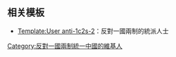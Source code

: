 {{userbox|id='''<del>一國兩制</del>'''|info=這個用戶反對以'''[[一國兩制]]'''方式統一中國。}}
<includeonly>[[Category:反對一國兩制統一中國的維基人|{{PAGENAME}}]]</includeonly><!--
--><noinclude>
{{clear}}
== 相关模板 ==
* [[Template:User anti-1c2s-2]]：反對一國兩制的統派人士
[[Category:反對一國兩制統一中國的維基人]]
</noinclude>